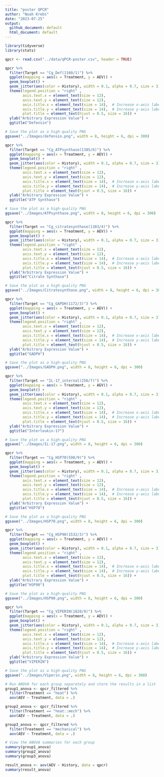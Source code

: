 ```yaml
---
title: "poster QPCR"
author: "Noah Krebs"
date: "2023-07-25"
output:
  github_document: default
  html_document: default
---
```

```r
library(tidyverse)
library(stats)
```

```r
qpcr <- read.csv("../data/qPCR-poster.csv", header = TRUE)

```


```r

qpcr %>%
  filter(Target == "Cg_Def(1160/1)") %>%
  ggplot(mapping = aes(x = Treatment, y = AEV)) + 
  geom_boxplot() +
  geom_jitter(aes(color = History), width = 0.1, alpha = 0.7, size = 3) +
  theme(legend.position = "right" ,
        axis.text.x = element_text(size = 12),
        axis.text.y = element_text(size = 12),
        axis.title.x = element_text(size = 14),  # Increase x-axis label font size to 14
        axis.title.y = element_text(size = 14),  # Increase y-axis label font size to 14
        plot.title = element_text(hjust = 0.5, size = 16)) +
  ylab("Arbitrary Expression Value") +
  ggtitle("Defensin")

# Save the plot as a high-quality PNG
ggsave("../Images/defensin.png", width = 8, height = 6, dpi = 300)

```

```r
qpcr %>%
  filter(Target == "Cg_ATPsynthase(1385/6)") %>%
  ggplot(mapping = aes(x = Treatment, y = AEV)) + 
  geom_boxplot() +
  geom_jitter(aes(color = History), width = 0.1, alpha = 0.7, size = 3) +
  theme(legend.position = "right" ,
        axis.text.x = element_text(size = 12),
        axis.text.y = element_text(size = 12),
        axis.title.x = element_text(size = 14),  # Increase x-axis label font size to 14
        axis.title.y = element_text(size = 14),  # Increase y-axis label font size to 14
        plot.title = element_text(hjust = 0.5, size = 16)) +
  ylab("Arbitrary Expression Value") +
  ggtitle("ATP Synthase")

# Save the plot as a high-quality PNG
ggsave("../Images/ATPsynthase.png", width = 8, height = 6, dpi = 300)
```

```r
qpcr %>%
  filter(Target == "Cg_citratesynthase(1383/4)") %>%
  ggplot(mapping = aes(x = Treatment, y = AEV)) + 
  geom_boxplot() +
  geom_jitter(aes(color = History), width = 0.1, alpha = 0.7, size = 3) +
  theme(legend.position = "right" ,
        axis.text.x = element_text(size = 12),
        axis.text.y = element_text(size = 12),
        axis.title.x = element_text(size = 14),  # Increase x-axis label font size to 14
        axis.title.y = element_text(size = 14),  # Increase y-axis label font size to 14
        plot.title = element_text(hjust = 0.5, size = 16)) +
  ylab("Arbitrary Expression Value") +
  ggtitle("Citrate Synthase")

# Save the plot as a high-quality PNG
ggsave("../Images/Citratesynthase.png", width = 8, height = 6, dpi = 300)
```
```r
qpcr %>%
  filter(Target == "Cg_GAPDH(1172/3)") %>%
  ggplot(mapping = aes(x = Treatment, y = AEV)) + 
  geom_boxplot() +
  geom_jitter(aes(color = History), width = 0.1, alpha = 0.7, size = 3) +
  theme(legend.position = "right" ,
        axis.text.x = element_text(size = 12),
        axis.text.y = element_text(size = 12),
        axis.title.x = element_text(size = 14),  # Increase x-axis label font size to 14
        axis.title.y = element_text(size = 14),  # Increase y-axis label font size to 14
        plot.title = element_text(hjust = 0.5, size = 16)) +
  ylab("Arbitrary Expression Value") +
  ggtitle("GADPH")

# Save the plot as a high-quality PNG
ggsave("../Images/GADPH.png", width = 8, height = 6, dpi = 300)
```
```r
qpcr %>%
  filter(Target == "IL-17_internal(256/7)") %>%
  ggplot(mapping = aes(x = Treatment, y = AEV)) + 
  geom_boxplot() +
  geom_jitter(aes(color = History), width = 0.1, alpha = 0.7, size = 3) +
  theme(legend.position = "right" ,
        axis.text.x = element_text(size = 12),
        axis.text.y = element_text(size = 12),
        axis.title.x = element_text(size = 14),  # Increase x-axis label font size to 14
        axis.title.y = element_text(size = 14),  # Increase y-axis label font size to 14
        plot.title = element_text(hjust = 0.5, size = 16)) +
  ylab("Arbitrary Expression Value") +
  ggtitle("Interleukin-17")

# Save the plot as a high-quality PNG
ggsave("../Images/IL-17.png", width = 8, height = 6, dpi = 300)
```
```r
qpcr %>%
  filter(Target == "Cg_HSP70(598/9)") %>%
  ggplot(mapping = aes(x = Treatment, y = AEV)) + 
  geom_boxplot() +
  geom_jitter(aes(color = History), width = 0.1, alpha = 0.7, size = 3) +
  theme(legend.position = "right" ,
        axis.text.x = element_text(size = 12),
        axis.text.y = element_text(size = 12),
        axis.title.x = element_text(size = 14),  # Increase x-axis label font size to 14
        axis.title.y = element_text(size = 14),  # Increase y-axis label font size to 14
        plot.title = element_text(hjust = 0.5, size = 16)) +
  ylab("Arbitrary Expression Value") +
  ggtitle("HSP70")

# Save the plot as a high-quality PNG
ggsave("../Images/HSP70.png", width = 8, height = 6, dpi = 300)
```

```r
qpcr %>%
  filter(Target == "Cg_HSP90(1532/3)") %>%
  ggplot(mapping = aes(x = Treatment, y = AEV)) + 
  geom_boxplot() +
  geom_jitter(aes(color = History), width = 0.1, alpha = 0.7, size = 3) +
  theme(legend.position = "right" ,
        axis.text.x = element_text(size = 12),
        axis.text.y = element_text(size = 12),
        axis.title.x = element_text(size = 14),  # Increase x-axis label font size to 14
        axis.title.y = element_text(size = 14),  # Increase y-axis label font size to 14
        plot.title = element_text(hjust = 0.5, size = 16)) +
  ylab("Arbitrary Expression Value") +
  ggtitle("HSP90")

# Save the plot as a high-quality PNG
ggsave("../Images/HSP90.png", width = 8, height = 6, dpi = 300)
```

```r
qpcr %>%
  filter(Target == "Cg_VIPERIN(1828/9)") %>%
  ggplot(mapping = aes(x = Treatment, y = AEV)) + 
  geom_boxplot() +
  geom_jitter(aes(color = History), width = 0.1, alpha = 0.7, size = 3) +
  theme(legend.position = "right" ,
        axis.text.x = element_text(size = 12),
        axis.text.y = element_text(size = 12),
        axis.title.x = element_text(size = 14),  # Increase x-axis label font size to 14
        axis.title.y = element_text(size = 14),  # Increase y-axis label font size to 14
        plot.title = element_text(hjust = 0.5, size = 16)) +
  ylab("Arbitrary Expression Value") +
  ggtitle("VIPERIN")

# Save the plot as a high-quality PNG
ggsave("../Images/Viperin.png", width = 8, height = 6, dpi = 300)
```
```r


# Run ANOVA for each group separately and store the results in a list
group1_anova <- qpcr_filtered %>%
  filter(Treatment == "heat") %>%
  aov(AEV ~ Treatment, data = .)

group2_anova <- qpcr_filtered %>%
  filter(Treatment == "heat::mech") %>%
  aov(AEV ~ Treatment, data = .)

group3_anova <- qpcr_filtered %>%
  filter(Treatment == "mechanical") %>%
  aov(AEV ~ Treatment, data = .)

# View the ANOVA summaries for each group
summary(group1_anova)
summary(group2_anova)
summary(group3_anova)
```
```r
result_anova <- aov(AEV ~ History, data = qpcr)
summary(result_anova)
```

